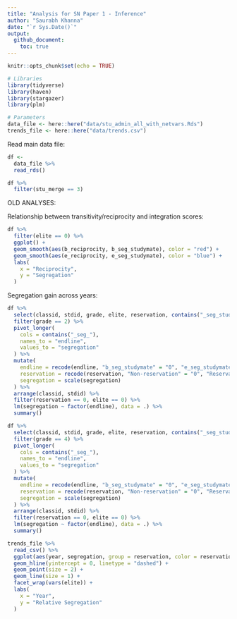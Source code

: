 ```yaml
---
title: "Analysis for SN Paper 1 - Inference"
author: "Saurabh Khanna"
date: "`r Sys.Date()`"
output: 
  github_document:
    toc: true
---
```


```r
knitr::opts_chunk$set(echo = TRUE)
```

```r
# Libraries
library(tidyverse)
library(haven)
library(stargazer)
library(plm)

# Parameters
data_file <- here::here("data/stu_admin_all_with_netvars.Rds")
trends_file <- here::here("data/trends.csv")
```


Read main data file:

```r
df <-
  data_file %>%
  read_rds()
```


```r
df %>% 
  filter(stu_merge == 3)
```













OLD ANALYSES:

Relationship between transitivity/reciprocity and integration scores:

```r
df %>% 
  filter(elite == 0) %>% 
  ggplot() +
  geom_smooth(aes(b_reciprocity, b_seg_studymate), color = "red") +
  geom_smooth(aes(e_reciprocity, e_seg_studymate), color = "blue") +
  labs(
    x = "Reciprocity",
    y = "Segregation"
  )
```

Segregation gain across years:

```r
df %>% 
  select(classid, stdid, grade, elite, reservation, contains("_seg_stud")) %>% 
  filter(grade == 2) %>% 
  pivot_longer(
    cols = contains("_seg_"),
    names_to = "endline",
    values_to = "segregation"
  ) %>% 
  mutate(
    endline = recode(endline, "b_seg_studymate" = "0", "e_seg_studymate" = "1") %>% parse_integer(),
    reservation = recode(reservation, "Non-reservation" = "0", "Reservation" = "1") %>% parse_integer(),
    segregation = scale(segregation)
  ) %>%
  arrange(classid, stdid) %>% 
  filter(reservation == 0, elite == 0) %>% 
  lm(segregation ~ factor(endline), data = .) %>% 
  summary()

df %>% 
  select(classid, stdid, grade, elite, reservation, contains("_seg_stud")) %>% 
  filter(grade == 4) %>% 
  pivot_longer(
    cols = contains("_seg_"),
    names_to = "endline",
    values_to = "segregation"
  ) %>% 
  mutate(
    endline = recode(endline, "b_seg_studymate" = "0", "e_seg_studymate" = "1") %>% parse_integer(),
    reservation = recode(reservation, "Non-reservation" = "0", "Reservation" = "1") %>% parse_integer(),
    segregation = scale(segregation)
  ) %>%
  arrange(classid, stdid) %>% 
  filter(reservation == 0, elite == 0) %>% 
  lm(segregation ~ factor(endline), data = .) %>% 
  summary()
```



```r
trends_file %>% 
  read_csv() %>% 
  ggplot(aes(year, segregation, group = reservation, color = reservation)) +
  geom_hline(yintercept = 0, linetype = "dashed") +
  geom_point(size = 2) +
  geom_line(size = 1) +
  facet_wrap(vars(elite)) +
  labs(
    x = "Year",
    y = "Relative Segregation"
  )
```

